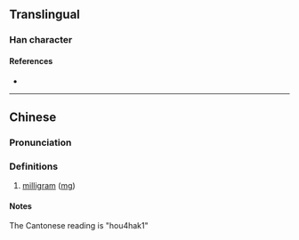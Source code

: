 {{character info/new}}
==Translingual==

===Han character===
{{Han char|rn=10|rad=儿|as=09|sn=11|four=|canj=JUHQU|ids=⿺克毛}}

====References====
* {{Han ref|kx=0125.201|dkj=01388|dj=0266.020|hdz=31998.020|uh=515E|ud=20830|bh=A25B|bd=41563}}

----

==Chinese==
{{zh-forms}}

===Pronunciation===
{{zh-pron
|m=máokè
|c=hou4
|mc=
|oc=
|ma=
|cat=n
}}

===Definitions===
{{zh-hanzi}}

# [[milligram]] ([[mg]])

====Notes====
The Cantonese reading is "hou4hak1"